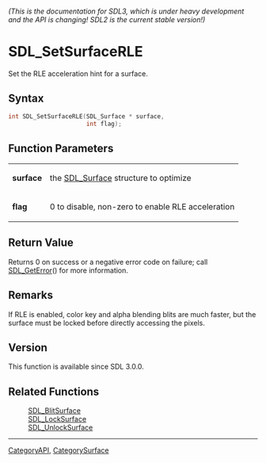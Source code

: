 ====== (This is the documentation for SDL3, which is under heavy development and the API is changing! SDL2 is the current stable version!) ======
= SDL_SetSurfaceRLE =

Set the RLE acceleration hint for a surface.

== Syntax ==

<syntaxhighlight lang='c'>
int SDL_SetSurfaceRLE(SDL_Surface * surface,
                      int flag);
</syntaxhighlight>

== Function Parameters ==

{|
|'''surface'''
|the [[SDL_Surface]] structure to optimize
|-
|'''flag'''
|0 to disable, non-zero to enable RLE acceleration
|}

== Return Value ==

Returns 0 on success or a negative error code on failure; call
[[SDL_GetError]]() for more information.

== Remarks ==

If RLE is enabled, color key and alpha blending blits are much faster, but
the surface must be locked before directly accessing the pixels.

== Version ==

This function is available since SDL 3.0.0.

== Related Functions ==

:[[SDL_BlitSurface]]
:[[SDL_LockSurface]]
:[[SDL_UnlockSurface]]

----
[[CategoryAPI]], [[CategorySurface]]


